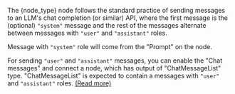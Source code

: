 The {node_type} node follows the standard practice of sending messages to an LLM's chat completion (or similar) API, where the first message
is the (optional) `"system"` message and the rest of the messages alternate between messages with `"user"` and `"assistant"` roles.

Message with `"system"` role will come from the "Prompt" on the node.

For sending `"user"` and `"assistant"` messages, you can enable the "Chat messages" and connect a node, which has output of "ChatMessageList" type. "ChatMessageList" is
expected to contain a messages with `"user"` and `"assistant"` roles. [(Read more)](/pipeline/working-with-nodes#handle-types)